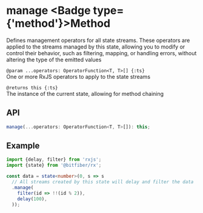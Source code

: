 
# manage <Badge type={'method'}>Method</Badge>

Defines management operators for all state streams. These operators are applied to the streams
managed by this state, allowing you to modify or control their behavior, such as filtering,
mapping, or handling errors, without altering the type of the emitted values

`@param ...operators: OperatorFunction<T, T>[] {:ts}`   
One or more RxJS operators to apply to the state streams

`@returns this {:ts}`  
The instance of the current state, allowing for method chaining

## API

```ts copy
manage(...operators: OperatorFunction<T, T>[]): this;
```

## Example

```ts copy
import {delay, filter} from 'rxjs';
import {state} from '@bitfiber/rx';

const data = state<number>(0, s => s
  // All streams created by this state will delay and filter the data
  .manage(
    filter(id => !!(id % 2)),
    delay(100),
  ));
```
